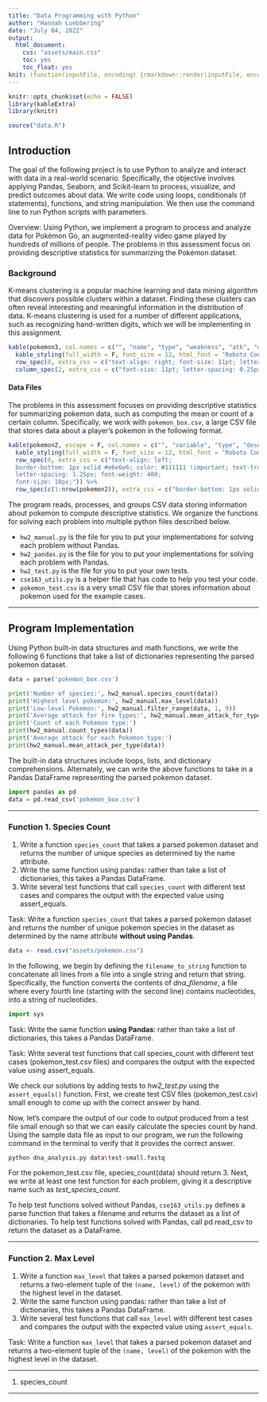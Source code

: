 ```yaml
---
title: "Data Programming with Python"
author: "Hannah Luebbering"
date: "July 04, 2022"
output: 
  html_document: 
    css: "assets/main.css"
    toc: yes
    toc_float: yes
knit: (function(inputFile, encoding) {rmarkdown::render(inputFile, encoding = encoding, output_dir = "docs") })
---
```


```r
knitr::opts_chunk$set(echo = FALSE)
library(kableExtra)
library(knitr)

source("data.R")
```



<script src="assets/min.js"></script>
<script src="//cdnjs.cloudflare.com/ajax/libs/highlight.js/9.12.0/highlight.min.js"></script>


<script src="assets/pymin.js"></script>
<script>hljs.initHighlightingOnLoad();</script>





## Introduction

The goal of the following project is to use Python to analyze and interact with data in a real-world scenario. Specifically, the objective involves applying Pandas, Seaborn, and Scikit-learn to process, visualize, and predict outcomes about data. We write code using loops, conditionals (if statements), functions, and string manipulation. We then use the command line to run Python scripts with parameters.




<span class = "myhighlight">Overview:</span> Using Python, we implement a program to process and analyze data for Pokémon Go, an augmented-reality video game played by hundreds of millions of people. The problems in this assessment focus on providing descriptive statistics for summarizing the Pokémon dataset.





### Background



K-means clustering is a popular machine learning and data mining algorithm that discovers possible clusters within a dataset. Finding these clusters can often reveal interesting and meaningful information in the distribution of data. K-means clustering is used for a number of different applications, such as recognizing hand-written digits, which we will be implementing in this assignment.


```r
kable(pokemon3, col.names = c("", "name", "type", "weakness", "atk", "def", "hp", "stage"), escape = FALSE, align = "r") %>%
  kable_styling(full_width = F, font_size = 12, html_font = "Roboto Condensed", bootstrap_options = c("striped", "hover")) %>%
  row_spec(0, extra_css = c("text-align: right; font-size: 11pt; letter-spacing: 0.25px; text-shadow: 0.25px 0.25px 0.25px hsl(233deg 5% 26% / 85%), 0.35px 0.35px 0.35px hsl(233deg 5% 26% / 85%), 0 -1.1px 0px hsl(0deg 0% 0% / 90%), 0 1.2px 0 hsl(0deg 0% 0%); background-color: hsl(0deg 0% 22% / 98%); font-family: 'VT323', monospace; color: hsl(0deg 0% 92%); border: 0.15px solid hsl(0deg 0% 45%); font-weight: 300; border: none;")) %>%
  column_spec(2, extra_css = c("font-size: 11pt; letter-spacing: 0.25px; text-shadow: 0.125px 0.125px 0.125px hsl(233deg 5% 26% / 85%), 0.25px 0.25px 0.25px hsl(233deg 5% 26% / 85%), 0 -1.1px 0px hsl(0deg 0% 90% / 90%), 0.25px 0.25px 0px hsl(0deg 0% 60%); color: hsl(0deg 0% 22% / 98%); font-family: 'VT323', monospace; font-weight: 300;"))
```








#### Data Files


The problems in this assessment focuses on providing descriptive statistics for summarizing pokemon data, such as computing the mean or count of a certain column. Specifically, we work with `pokemon_box.csv`, a large CSV file that stores data about a player’s pokemon in the following format.


```r
kable(pokemon2, escape = F, col.names = c("", "variable", "type", "description")) %>%
  kable_styling(full_width = F, font_size = 12, html_font = "Roboto Condensed", bootstrap_options = c("striped", "hover")) %>%
  row_spec(0, extra_css = c("text-align: left; 
  border-bottom: 1px solid #e6e6e6; color: #111111 !important; text-transform: uppercase; 
  letter-spacing: 1.25px; font-weight: 400; 
  font-size: 10px;")) %>%
  row_spec(c(1:nrow(pokemon2)), extra_css = c("border-bottom: 1px solid #f0f0f0;"))
```







The program reads, processes, and groups CSV data storing information about pokemon to compute descriptive statistics. We organize the functions for solving each problem into multiple python files described below. 


<div class = "datasource2">
- `hw2_manual.py` is the file for you to put your implementations for solving each problem without Pandas.
- `hw2_pandas.py` is the file for you to put your implementations for solving each problem with Pandas.
- `hw2_test.py` is the file for you to put your own tests.
- `cse163_utils.py` is a helper file that has code to help you test your code.
- `pokemon_test.csv` is a very small CSV file that stores information about pokemon used for the example cases.
</div>






-------------------------



## Program Implementation


Using Python built-in data structures and math functions, we write the following 6 functions that take a list of dictionaries representing the parsed pokemon dataset. 


```python
data = parse('pokemon_box.csv')

print('Number of species:', hw2_manual.species_count(data))
print('Highest level pokemon:', hw2_manual.max_level(data))
print('Low-level Pokemon:', hw2_manual.filter_range(data, 1, 9))
print('Average attack for fire types:', hw2_manual.mean_attack_for_type(data, 'fire'))
print('Count of each Pokemon type:')
print(hw2_manual.count_types(data))
print('Average attack for each Pokemon type:')
print(hw2_manual.mean_attack_per_type(data))
```


The built-in data structures include loops, lists, and dictionary comprehensions. Alternately, we can write the above functions to take in a Pandas DataFrame representing the parsed pokemon dataset.


```python
import pandas as pd
data = pd.read_csv('pokemon_box.csv')
```







-------------------------



### Function 1. Species Count

<div class = "datasource2">
1. Write a function `species_count` that takes a parsed pokemon dataset and returns the number of unique species as determined by the name attribute.
2. Write the same function using pandas: rather than take a list of dictionaries, this takes a Pandas DataFrame.
3. Write several test functions that call `species_count` with different test cases and compares the output with the expected value using assert_equals.
</div>


<span class = "myhighlight4">Task:</span> Write a function `species_count` that takes a parsed pokemon dataset and returns the number of unique pokemon species in the dataset as determined by the name attribute **without using Pandas**.



```r
data <- read.csv("assets/pokemon.csv")
```



In the following, we begin by defining the `filename_to_string` function to concatenate all lines from a file into a single string and return that string. Specifically, the function converts the contents of *dna_filename*, a file where every fourth line (starting with the second line) contains nucleotides, into a string of nucleotides. 

    
```python
import sys
```





<span class = "myhighlight4">Task:</span> Write the same function **using Pandas**: rather than take a list of dictionaries, this takes a Pandas DataFrame.



<span class = "myhighlight4">Task:</span> Write several test functions that call species_count with different test cases (pokemon_test.csv files) and compares the output with the expected value using assert_equals.


We check our solutions by adding tests to *hw2_test.py* using the `assert_equals()` function. First, we create test CSV files (pokemon_test.csv) small enough to come up with the correct answer by hand. 

Now, let's compare the output of our code to output produced from a test file small enough so that we can easily calculate the species count by hand. Using the sample data file as input to our program, we run the following command in the terminal to verify that it provides the correct answer.


```bash
python dna_analysis.py data\test-small.fastq
```


For the pokemon_test.csv file, species_count(data) should return 3. Next, we write at least one test function for each problem, giving it a descriptive name such as *test_species_count*.





To help test functions solved without Pandas, `cse163_utils.py` defines a parse function that takes a filename and returns the dataset as a list of dictionaries. To help test functions solved with Pandas, call pd.read_csv to return the dataset as a DataFrame.











-------------------------


### Function 2. Max Level

<div class = "datasource2">
1. Write a function `max_level` that takes a parsed pokemon dataset and returns a two-element tuple of the `(name, level)` of the pokemon with the highest level in the dataset.
2. Write the same function using pandas: rather than take a list of dictionaries, this takes a Pandas DataFrame.
3. Write several test functions that call `max_level` with different test cases and compares the output with the expected value using `assert_equals`.
</div>


<span class = "myhighlight4">Task:</span> Write a function `max_level` that takes a parsed pokemon dataset and returns a two-element tuple of the `(name, level)` of the pokemon with the highest level in the dataset.






-------------------------



<div class = "datasource2">
<ol><li value = "1">
species_count
</li></ol>
</div>





-------------------------








